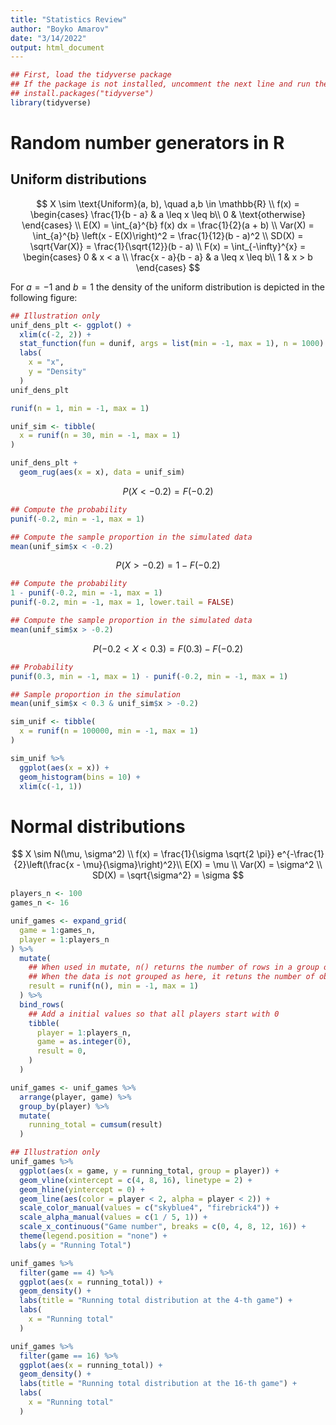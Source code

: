 ```yaml
---
title: "Statistics Review"
author: "Boyko Amarov"
date: "3/14/2022"
output: html_document
---
```



```r
## First, load the tidyverse package
## If the package is not installed, uncomment the next line and run the code chunk again
## install.packages("tidyverse")
library(tidyverse)
```

# Random number generators in R

## Uniform distributions

$$
X \sim \text{Uniform}(a, b), \quad a,b \in \mathbb{R} \\
f(x) = \begin{cases}
\frac{1}{b - a} & a \leq x \leq b\\
0 & \text{otherwise}
\end{cases} \\
E(X) = \int_{a}^{b} f(x) dx = \frac{1}{2}(a + b) \\
Var(X) = \int_{a}^{b} \left(x - E(X)\right)^2 = \frac{1}{12}(b - a)^2 \\
SD(X) = \sqrt{Var(X)} = \frac{1}{\sqrt{12}}(b - a) \\
F(x) = \int_{-\infty}^{x} = \begin{cases}
0 & x < a \\
\frac{x - a}{b - a} & a \leq x \leq b\\
1 & x > b
\end{cases}
$$


For $a = -1$ and $b = 1$ the density of the uniform distribution is depicted in the following figure:

```r
## Illustration only
unif_dens_plt <- ggplot() +
  xlim(c(-2, 2)) +
  stat_function(fun = dunif, args = list(min = -1, max = 1), n = 1000) +
  labs(
    x = "x",
    y = "Density"
  )
unif_dens_plt
```



```r
runif(n = 1, min = -1, max = 1)
```


```r

unif_sim <- tibble(
  x = runif(n = 30, min = -1, max = 1)
)

unif_dens_plt +
  geom_rug(aes(x = x), data = unif_sim)
```

$$
P(X < -0.2) = F(-0.2)
$$

```r
## Compute the probability
punif(-0.2, min = -1, max = 1)

## Compute the sample proportion in the simulated data
mean(unif_sim$x < -0.2)
```

$$
P(X > -0.2) = 1 - F(-0.2)
$$

```r
## Compute the probability
1 - punif(-0.2, min = -1, max = 1)
punif(-0.2, min = -1, max = 1, lower.tail = FALSE)

## Compute the sample proportion in the simulated data
mean(unif_sim$x > -0.2)
```

$$
P(-0.2 < X < 0.3) = F(0.3) - F(-0.2)
$$

```r
## Probability
punif(0.3, min = -1, max = 1) - punif(-0.2, min = -1, max = 1)

## Sample proportion in the simulation
mean(unif_sim$x < 0.3 & unif_sim$x > -0.2)
```

```r
sim_unif <- tibble(
  x = runif(n = 100000, min = -1, max = 1)
)

sim_unif %>%
  ggplot(aes(x = x)) +
  geom_histogram(bins = 10) +
  xlim(c(-1, 1))
```

# Normal distributions

$$
X \sim N(\mu, \sigma^2) \\
f(x) = \frac{1}{\sigma \sqrt{2 \pi}} e^{-\frac{1}{2}\left(\frac{x - \mu}{\sigma}\right)^2}\\
E(X) = \mu \\
Var(X) = \sigma^2 \\
SD(X) = \sqrt{\sigma^2} = \sigma
$$

```r
players_n <- 100
games_n <- 16

unif_games <- expand_grid(
  game = 1:games_n,
  player = 1:players_n
) %>%
  mutate(
    ## When used in mutate, n() returns the number of rows in a group of obs
    ## When the data is not grouped as here, it retuns the number of obs in the whole table
    result = runif(n(), min = -1, max = 1)
  ) %>%
  bind_rows(
    ## Add a initial values so that all players start with 0
    tibble(
      player = 1:players_n,
      game = as.integer(0),
      result = 0,
    )
  )

unif_games <- unif_games %>%
  arrange(player, game) %>%
  group_by(player) %>%
  mutate(
    running_total = cumsum(result)
  )

## Illustration only
unif_games %>%
  ggplot(aes(x = game, y = running_total, group = player)) +
  geom_vline(xintercept = c(4, 8, 16), linetype = 2) +
  geom_hline(yintercept = 0) +
  geom_line(aes(color = player < 2, alpha = player < 2)) +
  scale_color_manual(values = c("skyblue4", "firebrick4")) +
  scale_alpha_manual(values = c(1 / 5, 1)) +
  scale_x_continuous("Game number", breaks = c(0, 4, 8, 12, 16)) +
  theme(legend.position = "none") +
  labs(y = "Running Total")
```




```r
unif_games %>%
  filter(game == 4) %>%
  ggplot(aes(x = running_total)) +
  geom_density() +
  labs(title = "Running total distribution at the 4-th game") +
  labs(
    x = "Running total"
  )
```

```r
unif_games %>%
  filter(game == 16) %>%
  ggplot(aes(x = running_total)) +
  geom_density() +
  labs(title = "Running total distribution at the 16-th game") +
  labs(
    x = "Running total"
  )
```

